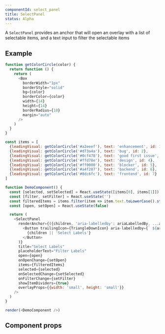 ```yaml
---
componentId: select_panel
title: SelectPanel
status: Alpha
---
```


A `SelectPanel` provides an anchor that will open an overlay with a list of selectable items, and a text input to filter the selectable items

## Example

```javascript live noinline
function getColorCircle(color) {
  return function () {
    return (
      <Box
        borderWidth="1px"
        borderStyle="solid"
        bg={color}
        borderColor={color}
        width={14}
        height={14}
        borderRadius={10}
        margin="auto"
      />
    )
  }
}

const items = [
  {leadingVisual: getColorCircle('#a2eeef'), text: 'enhancement', id: 1},
  {leadingVisual: getColorCircle('#d73a4a'), text: 'bug', id: 2},
  {leadingVisual: getColorCircle('#0cf478'), text: 'good first issue', id: 3},
  {leadingVisual: getColorCircle('#ffd78e'), text: 'design', id: 4},
  {leadingVisual: getColorCircle('#ff0000'), text: 'blocker', id: 5},
  {leadingVisual: getColorCircle('#a4f287'), text: 'backend', id: 6},
  {leadingVisual: getColorCircle('#8dc6fc'), text: 'frontend', id: 7}
]

function DemoComponent() {
  const [selected, setSelected] = React.useState([items[0], items[1]])
  const [filter, setFilter] = React.useState('')
  const filteredItems = items.filter(item => item.text.toLowerCase().startsWith(filter.toLowerCase()))
  const [open, setOpen] = React.useState(false)

  return (
    <SelectPanel
      renderAnchor={({children, 'aria-labelledby': ariaLabelledBy, ...anchorProps}) => (
        <Button trailingIcon={TriangleDownIcon} aria-labelledby={` ${ariaLabelledBy}`} {...anchorProps}>
          {children || 'Select Labels'}
        </Button>
      )}
      title="Select Labels"
      placeholderText="Filter Labels"
      open={open}
      onOpenChange={setOpen}
      items={filteredItems}
      selected={selected}
      onSelectedChange={setSelected}
      onFilterChange={setFilter}
      showItemDividers={true}
      overlayProps={{width: 'small', height: 'small'}}
    />
  )
}

render(<DemoComponent />)
```

## Component props
